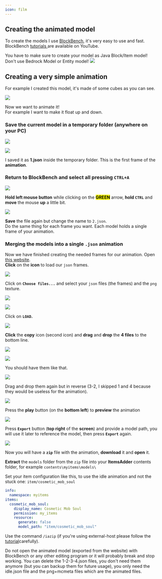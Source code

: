 ```yaml
---
icon: film
---
```


## Creating the animated model

To create the models I use [BlockBench](https://blockbench.net/), it's very easy to use and fast.\
BlockBench [tutorials ](https://www.youtube.com/results?search_query=blockbench+tutorial)are available on YouTube.


<Warning>
You have to make sure to create your model as Java Block/Item model! Don't use Bedrock Model or Entity model!

<img src="/assets/images/immagine (89) (18).png" data-size="original" />
</Warning>


## Creating a very simple animation

For example I created this model, it's made of some cubes as you can see.

![](</assets/images/immagine (32).png>)

Now we want to animate it!\
For example I want to make it float up and down.

### **Save** the **current model** in a temporary folder (anywhere on your PC)

![](</assets/images/immagine (85).png>)

![](</assets/images/immagine (18).png>)

I saved it as **1.json** inside the temporary folder. This is the first frame of the **animation**.

### Return to **BlockBench** and select all pressing **`CTRL+A`**

![](</assets/images/immagine (78).png>)

**Hold left mouse button** while clicking on the <mark>**GREEN**</mark> arrow, **hold `CTRL`** and **move** the mouse **up** a little bit.

![](</assets/images/immagine (62).png>)

**Save** the file again but change the name to `2.json`.\
Do the same thing for each frame you want. Each model holds a single frame of your animation.

### Merging the models into a single `.json` animation

Now we have finished creating the needed frames for our animation. Open [this website](https://lonedev6.github.io/animated-models/).\
**Click** on the **icon** to load our `json` frames.

![](</assets/images/immagine (94).png>)

Click on **`Choose files...`** and select your `json` files (the frames) and the `png` texture.

![](</assets/images/immagine (29).png>)

![](</assets/images/immagine (63).png>)

Click on **`LOAD`.**

![](</assets/images/immagine (82).png>)

**Click** the **copy** icon (second icon) and **drag** and **drop** the **4 files** to the bottom line.

![](</assets/images/immagine (59).png>)

![](</assets/images/immagine (1).png>)

You should have them like that.

![](</assets/images/immagine (84).png>)

Drag and drop them again but in reverse (3-2, I skipped 1 and 4 because they would be useless for the animation).

![](</assets/images/immagine (100).png>)

Press the **play** button (on the **bottom left**) to **preview** the animation

![](https://i.imgur.com/zslbD0G.gif)

Press **`Export`** button (**top right** of the **screen**) and provide a model path, you will use it later to reference the model, then press **`Export`** again.

<img src="/assets/images/image (246).png" />

Now you will have a **`zip`** file with the animation, **download** it and **open** it.

**Extract** the `models` folder from the `zip` file into your **ItemsAdder** contents folder, for example `contents\myitems\models\`

Set your item configuration like this, to use the idle animation and not the stuck one: `item/cosmetic_mob_soul`

```yaml
info:
  namespace: myitems
items:
  cosmetic_mob_soul:
    display_name: Cosmetic Mob Soul
    permission: my_items
    resource:
      generate: false
      model_path: "item/cosmetic_mob_soul"
```

Use the command `/iazip` (if you're using external-host please follow the [tutorial](../resourcepack-hosting/)carefully).


<Warning>
Do not open the animated model (exported from the website) with BlockBench or any other editing program or it will probably break and stop working.
</Warning>



<Note>
You can delete the 1-2-3-4.json files, you don't need them anymore (but you can backup them for future usage), you only need the idle.json file and the png+mcmeta files which are the animated files.
</Note>

